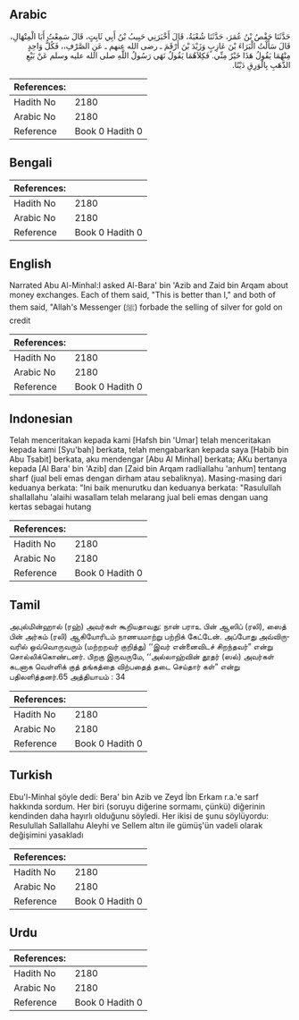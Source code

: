 ## Arabic


<div dir="rtl" lang="ar" style={{fontSize:'larger',backgroundColor:'#f8f9fa',padding:20}}>
حَدَّثَنَا حَفْصُ بْنُ عُمَرَ، حَدَّثَنَا شُعْبَةُ، قَالَ أَخْبَرَنِي حَبِيبُ بْنُ أَبِي ثَابِتٍ، قَالَ سَمِعْتُ أَبَا الْمِنْهَالِ، قَالَ سَأَلْتُ الْبَرَاءَ بْنَ عَازِبٍ وَزَيْدَ بْنَ أَرْقَمَ ـ رضى الله عنهم ـ عَنِ الصَّرْفِ،، فَكُلُّ وَاحِدٍ مِنْهُمَا يَقُولُ هَذَا خَيْرٌ مِنِّي‏.‏ فَكِلاَهُمَا يَقُولُ نَهَى رَسُولُ اللَّهِ صلى الله عليه وسلم عَنْ بَيْعِ الذَّهَبِ بِالْوَرِقِ دَيْنًا‏.‏
</div>
<div style={{backgroundColor:'#f8f9fa',padding:20, marginBottom: 10}}><table> <thead> <tr> <th>References:</th> <th></th> </tr> </thead> <tbody><tr><td>Hadith No</td><td>2180</td></tr><tr><td>Arabic No</td><td>2180</td></tr><tr><td>Reference</td><td>Book 0 Hadith 0</td></tr></tbody></table></div>

## Bengali


<div dir="ltr" lang="bn" style={{fontSize:'larger',backgroundColor:'#f8f9fa',padding:20}}>

</div>
<div style={{backgroundColor:'#f8f9fa',padding:20, marginBottom: 10}}><table> <thead> <tr> <th>References:</th> <th></th> </tr> </thead> <tbody><tr><td>Hadith No</td><td>2180</td></tr><tr><td>Arabic No</td><td>2180</td></tr><tr><td>Reference</td><td>Book 0 Hadith 0</td></tr></tbody></table></div>

## English


<div dir="ltr" lang="en" style={{fontSize:'larger',backgroundColor:'#f8f9fa',padding:20}}>
Narrated Abu Al-Minhal:I asked Al-Bara' bin 'Azib and Zaid bin Arqam about money exchanges. Each of them said, "This is better than I," and both of them said, "Allah's Messenger (ﷺ) forbade the selling of silver for gold on credit
</div>
<div style={{backgroundColor:'#f8f9fa',padding:20, marginBottom: 10}}><table> <thead> <tr> <th>References:</th> <th></th> </tr> </thead> <tbody><tr><td>Hadith No</td><td>2180</td></tr><tr><td>Arabic No</td><td>2180</td></tr><tr><td>Reference</td><td>Book 0 Hadith 0</td></tr></tbody></table></div>

## Indonesian


<div dir="ltr" lang="id" style={{fontSize:'larger',backgroundColor:'#f8f9fa',padding:20}}>
Telah menceritakan kepada kami [Hafsh bin 'Umar] telah menceritakan kepada kami [Syu'bah] berkata, telah mengabarkan kepada saya [Habib bin Abu Tsabit] berkata, aku mendengar [Abu Al Minhal] berkata; AKu bertanya kepada [Al Bara' bin 'Azib] dan [Zaid bin Arqam radliallahu 'anhum] tentang sharf (jual beli emas dengan dirham atau sebaliknya). Masing-masing dari keduanya berkata: "Ini baik menurutku dan keduanya berkata: "Rasulullah shallallahu 'alaihi wasallam telah melarang jual beli emas dengan uang kertas sebagai hutang
</div>
<div style={{backgroundColor:'#f8f9fa',padding:20, marginBottom: 10}}><table> <thead> <tr> <th>References:</th> <th></th> </tr> </thead> <tbody><tr><td>Hadith No</td><td>2180</td></tr><tr><td>Arabic No</td><td>2180</td></tr><tr><td>Reference</td><td>Book 0 Hadith 0</td></tr></tbody></table></div>

## Tamil


<div dir="ltr" lang="ta" style={{fontSize:'larger',backgroundColor:'#f8f9fa',padding:20}}>
அபுல்மின்ஹால் (ரஹ்) அவர்கள் கூறியதாவது: நான் பராஉ பின் ஆஸிப் (ரலி), ஸைத் பின் அர்கம் (ரலி) ஆகியோரிடம் நாணயமாற்று பற்றிக் கேட்டேன். அப்போது அவ்விருவரில் ஒவ்வொருவரும் (மற்றறவர் குறித்து) ‘‘இவர் என்னைவிடச் சிறந்தவர்” என்று சொல்லிக்கொண்டனர். பிறகு இருவருமே, ‘‘அல்லாஹ்வின் தூதர் (ஸல்) அவர்கள் கடனாக வெள்ளிக் குத் தங்கத்தை விற்பதைத் தடை செய்தார் கள்” என்று பதிலளித்தனர்.65 அத்தியாயம் : 34
</div>
<div style={{backgroundColor:'#f8f9fa',padding:20, marginBottom: 10}}><table> <thead> <tr> <th>References:</th> <th></th> </tr> </thead> <tbody><tr><td>Hadith No</td><td>2180</td></tr><tr><td>Arabic No</td><td>2180</td></tr><tr><td>Reference</td><td>Book 0 Hadith 0</td></tr></tbody></table></div>

## Turkish


<div dir="ltr" lang="tr" style={{fontSize:'larger',backgroundColor:'#f8f9fa',padding:20}}>
Ebu'l-Minhal şöyle dedi: Bera' bin Azib ve Zeyd İbn Erkam r.a.'e sarf hakkında sordum. Her biri (soruyu diğerine sormamı, çünkü) diğerinin kendinden daha hayırlı olduğunu söyledi. Her ikisi de şunu söylüyordu: Resulullah Sallallahu Aleyhi ve Sellem altın ile gümüş'ün vadeli olarak değişimini yasakladı
</div>
<div style={{backgroundColor:'#f8f9fa',padding:20, marginBottom: 10}}><table> <thead> <tr> <th>References:</th> <th></th> </tr> </thead> <tbody><tr><td>Hadith No</td><td>2180</td></tr><tr><td>Arabic No</td><td>2180</td></tr><tr><td>Reference</td><td>Book 0 Hadith 0</td></tr></tbody></table></div>

## Urdu


<div dir="rtl" lang="ur" style={{fontSize:'larger',backgroundColor:'#f8f9fa',padding:20}}>

</div>
<div style={{backgroundColor:'#f8f9fa',padding:20, marginBottom: 10}}><table> <thead> <tr> <th>References:</th> <th></th> </tr> </thead> <tbody><tr><td>Hadith No</td><td>2180</td></tr><tr><td>Arabic No</td><td>2180</td></tr><tr><td>Reference</td><td>Book 0 Hadith 0</td></tr></tbody></table></div>